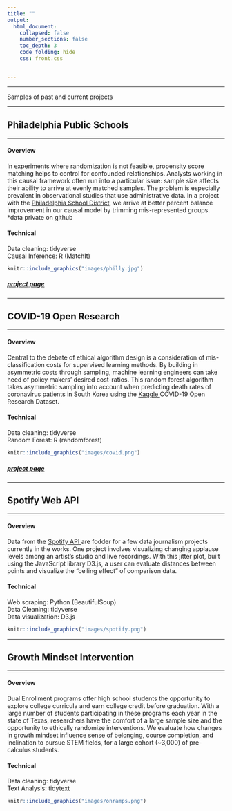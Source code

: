 ```yaml
---
title: ""
output: 
  html_document:
    collapsed: false
    number_sections: false
    toc_depth: 3
    code_folding: hide
    css: front.css


---
```

---


<p> Samples of past and current projects </p>


---

## Philadelphia Public Schools

----

<div class="row">
<div class="col-sm-6">

#### Overview

In experiments where randomization is not feasible, propensity score matching helps to control for confounded relationships. Analysts working in this causal framework often run into a particular issue: sample size affects their ability to arrive at evenly matched samples. The problem is especially prevalent in observational studies that use administrative data. In a project with the <a href = "https://www.opendataphilly.org/" target = "_blank"> Philadelphia School District</a>, we arrive at better percent balance improvement in our causal model by trimming mis-represented groups. </br> *data private on github

#### Technical
Data cleaning: tidyverse </br>
Causal Inference: R (MatchIt)


</div>
<div class="col-sm-6">
```r
knitr::include_graphics("images/philly.jpg")
```
</div>
</div>

<div class="row">
<div class="col-sm-6">

##### [project page](https://katjanewilson.github.io/PhillyTeacherRetention-Causal/)

  <a href="https://github.com/katjanewilson/PhillyTeacherRetention-Causal" target = "_blank"><i class="fa fa-github" aria-hidden="true"></i></a>
</div>
<div class="col-sm-6">
</div>
</div>

---


## COVID-19 Open Research

----

<div class="row">
<div class="col-sm-6">

#### Overview

Central to the debate of ethical algorithm design is a consideration of mis-classification costs for supervised learning methods. By building in asymmetric costs through sampling, machine learning engineers can take heed of policy makers' desired cost-ratios. This random forest algorithm takes asymmetric sampling into account when predicting death rates of coronavirus patients in South Korea using the <a href = "https://www.kaggle.com/allen-institute-for-ai/CORD-19-research-challenge/" target = "_blank"> Kaggle </a>COVID-19 Open Research Dataset.</br>

#### Technical

Data cleaning: tidyverse </br>
Random Forest: R (randomforest)


</div>
<div class="col-sm-6">
```r
knitr::include_graphics("images/covid.png")
```
</div>
</div>

<div class="row">
<div class="col-sm-6">

##### [project page](https://katjanewilson.github.io/CORD-Random-Forest/)
  <a href="https://github.com/katjanewilson/CORD-Random-Forest" target = "_blank"><i class="fa fa-github" aria-hidden="true"></i></a>
</div>
<div class="col-sm-6">
</div>
</div>

---

## Spotify Web API

----

<div class="row">
<div class="col-sm-6">

#### Overview

  Data from the <a href = "https://developer.spotify.com/documentation/web-api/" target = "_blank"> Spotify API </a> are fodder for a few data journalism projects currently in the works. One project involves visualizing changing applause levels among an artist's studio and live recordings. With this jitter plot, built using the JavaScript library D3.js, a user can evaluate distances between points and visualize the "ceiling effect" of comparison data.
  
#### Technical
Web scraping: Python (BeautifulSoup) </br>
Data Cleaning: tidyverse </br>
Data visualization: D3.js

</div>
<div class="col-sm-6">
```r
knitr::include_graphics("images/spotify.png")
```
</div>
</div>

<div class="row">
<div class="col-sm-6">

</div>
</div>

---


## Growth Mindset Intervention

----

<div class="row">
<div class="col-sm-6">

#### Overview

Dual Enrollment programs offer high school students the opportunity to explore college curricula and earn college credit before graduation. With a large number of students participating in these programs each year in the state of Texas, researchers have the comfort of a large sample size and the opportunity to ethically randomize interventions. We evaluate how changes in growth mindset influence sense of belonging, course completion, and inclination to pursue STEM fields, for a large cohort (~3,000) of pre-calculus students.

#### Technical

Data cleaning: tidyverse </br>
Text Analysis: tidytext

</div>
<div class="col-sm-6">
```r
knitr::include_graphics("images/onramps.png")
```
</div>
</div>

<div class="row">
<div class="col-sm-6">


</div>
<div class="col-sm-6">
</div>
</div>
